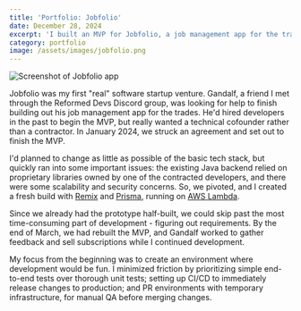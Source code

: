 ```yaml
---
title: 'Portfolio: Jobfolio'
date: December 28, 2024
excerpt: 'I built an MVP for Jobfolio, a job management app for the trades, with Remix and Prisma'
category: portfolio
image: /assets/images/jobfolio.png
---
```


![Screenshot of Jobfolio app](/assets/images/jobfolio.png)

Jobfolio was my first "real" software startup venture. Gandalf, a friend I met through the Reformed Devs Discord group, was looking for help to finish building out his job management app for the trades. He'd hired developers in the past to begin the MVP, but really wanted a technical cofounder rather than a contractor. In January 2024, we struck an agreement and set out to finish the MVP.

I'd planned to change as little as possible of the basic tech stack, but quickly ran into some important issues: the existing Java backend relied on proprietary libraries owned by one of the contracted developers, and there were some scalability and security concerns. So, we pivoted, and I created a fresh build with [Remix](https://remix.run/) and [Prisma](https://www.prisma.io/), running on [AWS Lambda](https://aws.amazon.com/lambda/).

Since we already had the prototype half-built, we could skip past the most time-consuming part of development - figuring out requirements. By the end of March, we had rebuilt the MVP, and Gandalf worked to gather feedback and sell subscriptions while I continued development.

My focus from the beginning was to create an environment where development would be fun. I minimized friction by prioritizing simple end-to-end tests over thorough unit tests; setting up CI/CD to immediately release changes to production; and PR environments with temporary infrastructure, for manual QA before merging changes.
